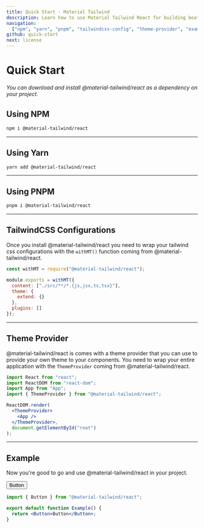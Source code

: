```yaml
---
title: Quick Start - Material Tailwind
description: Learn how to use Material Tailwind React for building beatifule websites
navigation:
  ["npm", "yarn", "pnpm", "tailwindcss-config", "theme-provider", "example"]
github: quick-start
next: license
---
```


# Quick Start

###### You can download and install @material-tailwind/react as a dependency on your project.

## Using NPM

<span id="npm" className="scroll-mt-48" />

```bash
npm i @material-tailwind/react
```

---

## Using Yarn

<span id="yarn" className="scroll-mt-48" />

```bash
yarn add @material-tailwind/react
```

---

## Using PNPM

<span id="pnpm" className="scroll-mt-48" />

```bash
pnpm i @material-tailwind/react
```

---

## TailwindCSS Configurations

<span id="tailwindcss-config" className="scroll-mt-48" />

Once you install @material-tailwind/react you need to wrap your tailwind css configurations with the <Code>withMT()</Code> function coming from @material-tailwind/react.

```js {1, 3, 9}
const withMT = require("@material-tailwind/react");

module.exports = withMT({
  content: ["./src/**/*.{js,jsx,ts,tsx}"],
  theme: {
    extend: {}
  },
  plugins: []
});
```

---

## Theme Provider

<span id="theme-provider" className="scroll-mt-48" />

@material-tailwind/react is comes with a theme provider that you can use to provide your own theme to your components. You need to wrap your entire application with the <Code>ThemeProvider</Code> coming from @material-tailwind/react.

```jsx {4, 7, 9}
import React from "react";
import ReactDOM from "react-dom";
import App from "App";
import { ThemeProvider } from "@material-tailwind/react";

ReactDOM.render(
  <ThemeProvider>
    <App />
  </ThemeProvider>,
  document.getElementById("root")
);
```

---

## Example

Now you're good to go and use @material-tailwind/react in your project.

<ComponentCard id="example">
  <Button>Button</Button>
</ComponentCard>

```jsx showLineNumbers {1, 4}
import { Button } from "@material-tailwind/react";

export default function Example() {
  return <Button>Button</Button>;
}
```
